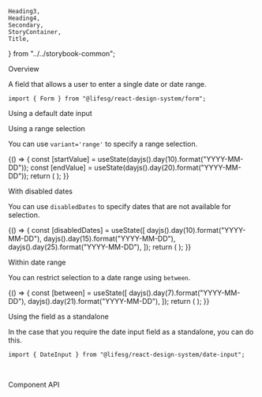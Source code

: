     Heading3,
    Heading4,
    Secondary,
    StoryContainer,
    Title,
} from "../../storybook-common";

<Meta title="Form/DateInput" component={Form.DateInput} />

<Title>Form.DateInput</Title>

<Secondary>Overview</Secondary>

A field that allows a user to enter a single date or date range.

```tsx
import { Form } from "@lifesg/react-design-system/form";
```

<Heading3>Using a default date input</Heading3>

<Canvas>
    <Story name="DateInput">
        <StoryContainer>
            <Container>
                <Form.DateInput label="This is the default date input" />
                <Form.DateInput
                    label="This is the date input without buttons"
                    withButton={false}
                />
                <Form.DateInput label="This is the disabled state" disabled />
                <Form.DateInput label="This is the readonly state" readOnly />
                <Form.DateInput
                    label="This is the error state"
                    errorMessage="Invalid date"
                />
            </Container>
        </StoryContainer>
    </Story>
</Canvas>

<Heading3>Using a range selection</Heading3>

You can use `variant='range'` to specify a range selection.

<Canvas>
    <Story name="Range input">
        {() => {
            const [startValue] = useState(dayjs().day(10).format("YYYY-MM-DD"));
            const [endValue] = useState(dayjs().day(20).format("YYYY-MM-DD"));
            return (
                <StoryContainer>
                    <Container>
                        <Form.DateInput
                            label="This is the default date range input"
                            variant="range"
                        />
                        <Form.DateInput
                            label="This is the date range input without button"
                            variant="range"
                            withButton={false}
                            value={startValue}
                            endValue={endValue}
                        />
                        <Form.DateInput
                            label="This is the disabled state"
                            disabled
                            variant="range"
                            value={startValue}
                            endValue={endValue}
                        />
                        <Form.DateInput
                            label="This is the readonly state"
                            readOnly
                            variant="range"
                            value={startValue}
                            endValue={endValue}
                        />
                        <Form.DateInput
                            label="This is the error state"
                            variant="range"
                            errorMessage="Invalid date"
                        />
                    </Container>
                </StoryContainer>
            );
        }}
    </Story>
</Canvas>

<Heading3>With disabled dates</Heading3>

You can use `disabledDates` to specify dates that are not available for selection.

<Canvas>
    <Story name="With disabled dates">
        {() => {
            const [disabledDates] = useState([
                dayjs().day(10).format("YYYY-MM-DD"),
                dayjs().day(15).format("YYYY-MM-DD"),
                dayjs().day(25).format("YYYY-MM-DD"),
            ]);
            return (
                <StoryContainer>
                    <Container>
                        <Form.DateInput
                            label="This is a date input with disabled dates"
                            disabledDates={disabledDates}
                        />
                        <Form.DateInput
                            label="This is a date range input with disabled dates"
                            variant="range"
                            disabledDates={disabledDates}
                        />
                    </Container>
                </StoryContainer>
            );
        }}
    </Story>
</Canvas>

<Heading3>Within date range</Heading3>

You can restrict selection to a date range using `between`.

<Canvas>
    <Story name="Within date range">
        {() => {
            const [between] = useState([
                dayjs().day(7).format("YYYY-MM-DD"),
                dayjs().day(21).format("YYYY-MM-DD"),
            ]);
            return (
                <StoryContainer>
                    <Container>
                        <Form.DateInput
                            label="This date input has restricted selection"
                            between={between}
                        />
                        <Form.DateInput
                            label="This date range input has restricted selection"
                            variant="range"
                            between={between}
                        />
                    </Container>
                </StoryContainer>
            );
        }}
    </Story>
</Canvas>

<Heading3>Using the field as a standalone</Heading3>

In the case that you require the date input field as a standalone, you can do this.

```tsx
import { DateInput } from "@lifesg/react-design-system/date-input";
```

<Preview>
    <Story name="Standalone usage">
        <StoryContainer>
            <DateInput />
            <br />
            <DateInput variant="range" />
        </StoryContainer>
    </Story>
</Preview>

<Secondary>Component API</Secondary>

<PropsTable />
